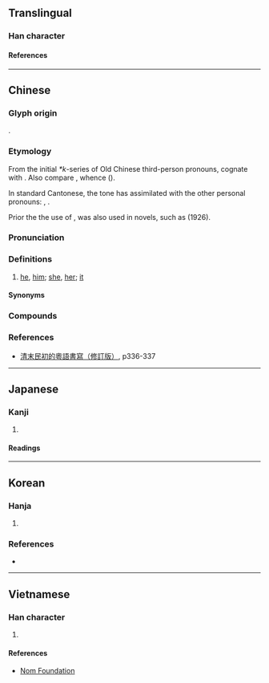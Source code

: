 {{character info}}
==Translingual==

===Han character===
{{Han char|rn=9|rad=人|as=05|sn=7|four=21217|canj=OSS|ids=⿰亻巨}}

====References====
{{Han ref|kx=0100.021|dkj=00538|hdz=10120.050|uh=4F62}}

----

==Chinese==
{{zh-forms|alt=渠,𠍲,伊-S. Sixian Hakka:yì}}

===Glyph origin===
{{Han compound|人|alt1=亻|巨|ls=psc|c1=s|c2=p}}.

===Etymology===
From the initial ''*k''-series of Old Chinese third-person pronouns, cognate with {{och-l|其|id=2}}. Also compare {{cog|mkh-pro|*ge(e)ʔ}}, whence {{cog|km|គេ||they; he; she}} ({{zh-ref|Schuessler, 2007}}).

In standard Cantonese, the tone has assimilated with the other personal pronouns: {{zh-l|我|tr=ngo<sup>5</sup>}}, {{zh-l|你|tr=nei<sup>5</sup>}}.

Prior the the use of {{zh-l|*佢}}, {{zh-l|*渠}} was also used in novels, such as {{zh-l|老婆奴續編}} (1926).

===Pronunciation===
{{zh-pron
|m=qú
|c=keoi5,heoi5
|c_note=heoi5 - nonstandard, chiefly Hong Kong
|c-t=kui1
|g=qie2
|h=pfs=kì/s:yì;gd=gi2
|mb=gṳ̀
|ca=LL-Q9186-Justinrleung-佢.wav
|cat=pron
}}

===Definitions===
{{zh-hanzi}}

# {{lb|zh|Cantonese|Hakka|Gan|Min Bei|Min Zhong|vernacular}} [[he]], [[him]]; [[she]], [[her]]; [[it]] {{gloss|third person singular pronoun}}
#: {{zh-x|佢 個 鼻 好 大。|'''His/her''' nose is very big.|C-GZ}}

====Synonyms====
{{zh-dial|他}}

===Compounds===
{{zh-der|佢哋|佢們}}

===References===
*[https://books.google.ca/books?id=r5taDwAAQBAJ&pg=PA334&lpg=PA334&dq=%22%E7%B2%A4%E8%AA%9E%E5%B0%8F%E8%AA%AA%22&source=bl&ots=Q0mccHxEXe&sig=ACfU3U3PIS7RwY41khMSpG_1rJyCwyTbEw&hl=en&sa=X&ved=2ahUKEwj10aGMqdLyAhXFGFkFHRKkDoEQ6AF6BAgREAM#v=onepage&q=%22%E7%B2%A4%E8%AA%9E%E5%B0%8F%E8%AA%AA%22&f=false 清末民初的粵語書寫（修訂版）], p336-337


----

==Japanese==

===Kanji===
{{ja-kanji|grade=|rs=人05}}

# {{rfdef|ja|sort=人05}}

====Readings====
{{ja-readings
|on=きょ
|kun=かれ
}}

----

==Korean==

===Hanja===
{{ko-hanja|그|거}}

# {{hanja form of|거|[[he]], [[him]]}}

===References===
* {{R:hanjadoc|251}}

----

==Vietnamese==

===Han character===
{{vi-readings|reading=[[cừ]]|rs=人05}}

# {{rfdef|vi}}

====References====
* [http://nomfoundation.org/common/nom_details.php?codepoint=4f62 Nom Foundation]